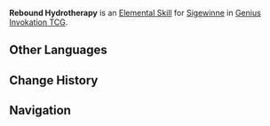 {{About|the Character Card Skill for [[Genius Invokation TCG]]|the Playable Character Talent|Rebound Hydrotherapy}}
{{Genius Invokation TCG Skill Infobox
|title      = Rebound Hydrotherapy
|image      = Talent Rebound Hydrotherapy.png
|type       = Elemental Skill
|character  = Sigewinne
|matching   = 3
|element    = Hydro
|effect     = Create 1 '''[[Large Bolstering Bubblebalm]]''' and insert as the third card from the top of your deck. This character gains 3 stacks of '''Bond of Life'''. (After the '''Large Bolstering Bubblebalm''' effect is triggered, create a '''[[Medium Bolstering Bubblebalm]]''' and place in your opponent's deck. After the '''Medium Bolstering Bubblebalm''' effect is triggered, create a '''[[Small Bolstering Bubblebalm]]''' and place in your deck.)<br><br>'''[[Large Bolstering Bubblebalm]]'''<br>'''When this card is drawn:''' Heal your active character for 3 HP. Create 1 '''Medium Bolstering Bubblebalm''' and insert it as the second card from the top of your opponent's deck.<br><br>'''[[Medium Bolstering Bubblebalm]]'''<br>'''When this card is drawn:''' Deals 2 {{color|Hydro DMG}} to the active character on the side of the field this card is on. Create 1 '''Small Bolstering Bubblebalm''' and place it at the top of your opponent's deck.<br><br>'''[[Small Bolstering Bubblebalm]]'''<br>'''When this card is drawn:''' Heal all your characters for 1 HP. Create '''Sourcewater Droplet'''.
|order      = 2
}}
'''Rebound Hydrotherapy''' is an [[Character Card Elemental Skill|Elemental Skill]] for [[Sigewinne (Character Card)|Sigewinne]] in [[Genius Invokation TCG]].

==Other Languages==
{{Other Languages|Rebound Hydrotherapy}}

==Change History==
{{Change History|5.2}}

==Navigation==
{{Genius Invokation TCG Skill Navbox|Sigewinne}}